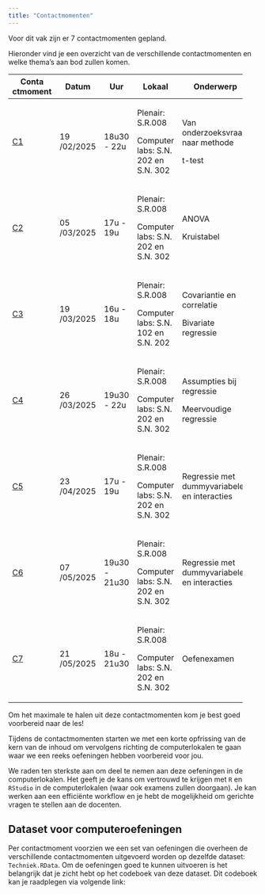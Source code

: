 ```yaml
---
title: "Contactmomenten"
---
```


Voor dit vak zijn er 7 contactmomenten gepland.

Hieronder vind je een overzicht van de verschillende contactmomenten en
welke thema's aan bod zullen komen.

+----------+----------+----------+----------+-----------------------+
| Conta    | Datum    | Uur      | Lokaal   | Onderwerp             |
| ctmoment |          |          |          |                       |
+==========+==========+==========+==========+=======================+
| [C1](C1  | 19       | 18u30 -  | Plenair: | Van onderzoeksvraag   |
| /C1.qmd) | /02/2025 | 22u      | S.R.008  | naar methode          |
|          |          |          |          |                       |
|          |          |          | Computer | t-test                |
|          |          |          | labs:    |                       |
|          |          |          | S.N. 202 |                       |
|          |          |          | en S.N.  |                       |
|          |          |          | 302      |                       |
+----------+----------+----------+----------+-----------------------+
| [C2](C2  | 05       | 17u -    | Plenair: | ANOVA                 |
| /C2.qmd) | /03/2025 | 19u      | S.R.008  |                       |
|          |          |          |          | Kruistabel            |
|          |          |          | Computer |                       |
|          |          |          | labs:    |                       |
|          |          |          | S.N. 202 |                       |
|          |          |          | en S.N.  |                       |
|          |          |          | 302      |                       |
+----------+----------+----------+----------+-----------------------+
| [C3](C3  | 19       | 16u -    | Plenair: | Covariantie en        |
| /C3.qmd) | /03/2025 | 18u      | S.R.008  | correlatie            |
|          |          |          |          |                       |
|          |          |          | Computer | Bivariate regressie   |
|          |          |          | labs:    |                       |
|          |          |          | S.N. 102 |                       |
|          |          |          | en S.N.  |                       |
|          |          |          | 202      |                       |
+----------+----------+----------+----------+-----------------------+
| [C4](C4  | 26       | 19u30 -  | Plenair: | Assumpties bij        |
| /C4.qmd) | /03/2025 | 22u      | S.R.008  | regressie             |
|          |          |          |          |                       |
|          |          |          | Computer | Meervoudige regressie |
|          |          |          | labs:    |                       |
|          |          |          | S.N. 202 |                       |
|          |          |          | en S.N.  |                       |
|          |          |          | 302      |                       |
+----------+----------+----------+----------+-----------------------+
| [C5](C5  | 23       | 17u -    | Plenair: | Regressie met         |
| /C5.qmd) | /04/2025 | 19u      | S.R.008  | dummyvariabelen en    |
|          |          |          |          | interacties           |
|          |          |          | Computer |                       |
|          |          |          | labs:    |                       |
|          |          |          | S.N. 202 |                       |
|          |          |          | en S.N.  |                       |
|          |          |          | 302      |                       |
+----------+----------+----------+----------+-----------------------+
| [C6](C6  | 07       | 19u30 -  | Plenair: | Regressie met         |
| /C6.qmd) | /05/2025 | 21u30    | S.R.008  | dummyvariabelen en    |
|          |          |          |          | interacties           |
|          |          |          | Computer |                       |
|          |          |          | labs:    |                       |
|          |          |          | S.N. 202 |                       |
|          |          |          | en S.N.  |                       |
|          |          |          | 302      |                       |
+----------+----------+----------+----------+-----------------------+
| [C7](C7  | 21       | 18u -    | Plenair: | Oefenexamen           |
| /C7.qmd) | /05/2025 | 21u30    | S.R.008  |                       |
|          |          |          |          |                       |
|          |          |          | Computer |                       |
|          |          |          | labs:    |                       |
|          |          |          | S.N. 202 |                       |
|          |          |          | en S.N.  |                       |
|          |          |          | 302      |                       |
+----------+----------+----------+----------+-----------------------+

::: callout-important
Om het maximale te halen uit deze contactmomenten kom je best goed
voorbereid naar de les!

Tijdens de contactmomenten starten we met een korte opfrissing van de
kern van de inhoud om vervolgens richting de computerlokalen te gaan
waar we een reeks oefeningen hebben voorbereid voor jou.

We raden ten sterkste aan om deel te nemen aan deze oefeningen in de
computerlokalen. Het geeft je de kans om vertrouwd te krijgen met `R` en
`RStudio` in de computerlokalen (waar ook examens zullen doorgaan). Je
kan werken aan een efficiënte workflow en je hebt de mogelijkheid om
gerichte vragen te stellen aan de docenten.
:::

## Dataset voor computeroefeningen

Per contactmoment voorzien we een set van oefeningen die overheen de
verschillende contactmomenten uitgevoerd worden op dezelfde dataset:
`Techniek.RData`. Om de oefeningen goed te kunnen uitvoeren is het
belangrijk dat je zicht hebt op het codeboek van deze dataset. Dit
codeboek kan je raadplegen via volgende link:
